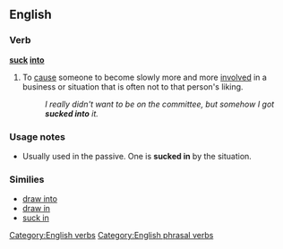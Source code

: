 ==English==

===Verb===
'''[[suck]] [[into]]'''

# To [[cause]] someone to become slowly more and more [[involved]] in a business or situation that is often not to that person's liking.
#:''I really didn't want to be on the committee, but somehow I got '''sucked into''' it.''

===Usage notes===
* Usually used in the passive. One is '''sucked in''' by the situation.

===Similies===
* [[draw into]]
* [[draw in]]
* [[suck in]]

[[Category:English verbs]]
[[Category:English phrasal verbs]]